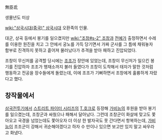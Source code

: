 無臣氐

생몰년도 미상

[[wiki:"삼국시대(중국)" 삼국시대]] 오환족의 인물.

대군, 상곡 등에서 봉기를 일으켰지만 [[wiki:"조창#s-2" 조창]]과 [[전예]]가 출정하면서 수레를 이용한 원진을 치고 그 안에서 궁노를 가득 당기면서 가짜 군사를 그 틈에 채워놓자 함부로 진격하지 못하고 흩어져 물러났다가 추격을 받아 패하고 진압되었다.

조창이 무신저를 공격할 당시에는 [[조조]]가 장안에 있었는데, 조창이 무신저가 일으킨 봉기를 진압하자 조조가 행재소까지 불러 들였다가 조창이 도착해서 태자가 말한 것처럼 행동하고 전공을 장수들에게 돌렸는데, 이에 조조가 기뻐하면서 조창에게 훌륭하게 자랐다고 했다.

== 창작물에서 ==
[[삼국전투기]]에서 [[스트리트 파이터 시리즈]]의 [[T.호크]]로 등장해 [[가비능]]의 후원을 받아 봉기를 일으켰는데, 조창군과 싸웠으나 패해서 달아났다. 그런데 조창군이 화살에 맞고도 쫓아오고 국경을 넘었는데도 쫓아오자 더 이상 한 발자국도 못 간다면서 항복하는데, [[가비능]]이 조조군이 강해서 귀순해야겠다고 하자 수 만이나 있으면 보고만 있지 말고 싸우라고 화냈다.
